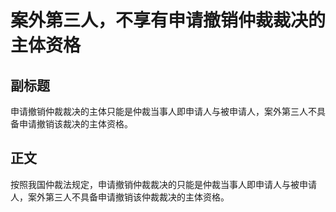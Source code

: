 # 案外第三人，不享有申请撤销仲裁裁决的主体资格
## 副标题
申请撤销仲裁裁决的主体只能是仲裁当事人即申请人与被申请人，案外第三人不具备申请撤销该裁决的主体资格。
## 正文
按照我国仲裁法规定，申请撤销仲裁裁决的只能是仲裁当事人即申请人与被申请人，案外第三人不具备申请撤销该仲裁裁决的主体资格。